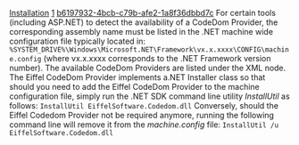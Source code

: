 [[Property:title|Installation]]
[[Property:weight|1]]
[[Property:uuid|b6197932-4bcb-c79b-afe2-1a8f36dbbd7c]]
For certain tools (including ASP.NET) to detect the availability of a CodeDom Provider, the corresponding assembly name must be listed in the .NET machine wide configuration file typically located in: 
<code>%SYSTEM_DRIVE%\Windows\Microsoft.NET\Framework\vx.x.xxxx\CONFIG\machine.config</code>
(where vx.x.xxxx corresponds to the .NET Framework version number). The available CodeDom Providers are listed under the ''<compilers>'' XML node. The Eiffel CodeDom Provider implements a.NET Installer class so that should you need to add the Eiffel CodeDom Provider to the machine configuration file, simply run the .NET SDK command line utility ''InstallUtil'' as follows: 
<code>InstallUtil EiffelSoftware.Codedom.dll</code>
Conversely, should the Eiffel Codedom Provider not be required anymore, running the following command line will remove it from the ''machine.config'' file: 
<code>InstallUtil /u EiffelSoftware.Codedom.dll</code>

{{note|The '''Eiffel for ASP.NET''' installation program will take care of registering and unregistering the Eiffel CodeDom Provider properly. }}

{{seealso|[[Supported Constructs|Supported constructs]]  }}




